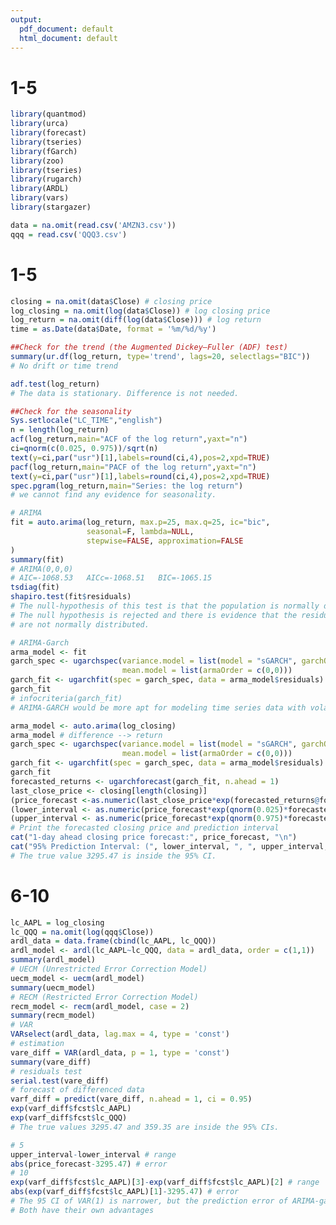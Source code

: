 ---
output:
  pdf_document: default
  html_document: default
---
# 1-5

```{r}
library(quantmod)
library(urca)
library(forecast)
library(tseries)
library(fGarch)
library(zoo)
library(tseries)
library(rugarch)
library(ARDL)
library(vars)
library(stargazer)

data = na.omit(read.csv('AMZN3.csv'))
qqq = read.csv('QQQ3.csv')
```


# 1-5
```{r}
closing = na.omit(data$Close) # closing price
log_closing = na.omit(log(data$Close)) # log closing price
log_return = na.omit(diff(log(data$Close))) # log return
time = as.Date(data$Date, format = '%m/%d/%y')

##Check for the trend (the Augmented Dickey–Fuller (ADF) test)
summary(ur.df(log_return, type='trend', lags=20, selectlags="BIC"))
# No drift or time trend

adf.test(log_return)
# The data is stationary. Difference is not needed.

##Check for the seasonality
Sys.setlocale("LC_TIME","english")
n = length(log_return)
acf(log_return,main="ACF of the log return",yaxt="n")
ci=qnorm(c(0.025, 0.975))/sqrt(n)
text(y=ci,par("usr")[1],labels=round(ci,4),pos=2,xpd=TRUE)
pacf(log_return,main="PACF of the log return",yaxt="n")
text(y=ci,par("usr")[1],labels=round(ci,4),pos=2,xpd=TRUE)
spec.pgram(log_return,main="Series: the log return")
# we cannot find any evidence for seasonality.

# ARIMA
fit = auto.arima(log_return, max.p=25, max.q=25, ic="bic",
                 seasonal=F, lambda=NULL, 
                 stepwise=FALSE, approximation=FALSE
)
summary(fit)
# ARIMA(0,0,0)
# AIC=-1068.53   AICc=-1068.51   BIC=-1065.15
tsdiag(fit)
shapiro.test(fit$residuals)
# The null-hypothesis of this test is that the population is normally distributed. 
# The null hypothesis is rejected and there is evidence that the residuals tested 
# are not normally distributed. 

# ARIMA-Garch
arma_model <- fit
garch_spec <- ugarchspec(variance.model = list(model = "sGARCH", garchOrder = c(1,1)),
                         mean.model = list(armaOrder = c(0,0)))
garch_fit <- ugarchfit(spec = garch_spec, data = arma_model$residuals)
garch_fit
# infocriteria(garch_fit)
# ARIMA-GARCH would be more apt for modeling time series data with volatility clustering, which is a characteristic often seen in financial markets. The GARCH component would specifically model the changing volatility over time, leading to a more accurate representation of financial time series like stock returns.

arma_model <- auto.arima(log_closing)
arma_model # difference --> return
garch_spec <- ugarchspec(variance.model = list(model = "sGARCH", garchOrder = c(1,1)),
                         mean.model = list(armaOrder = c(0,0)))
garch_fit <- ugarchfit(spec = garch_spec, data = arma_model$residuals)
garch_fit
forecasted_returns <- ugarchforecast(garch_fit, n.ahead = 1)
last_close_price <- closing[length(closing)]
(price_forecast <-as.numeric(last_close_price*exp(forecasted_returns@forecast$seriesFor)))
(lower_interval <- as.numeric(price_forecast*exp(qnorm(0.025)*forecasted_returns@forecast$sigmaFor)))
(upper_interval <- as.numeric(price_forecast*exp(qnorm(0.975)*forecasted_returns@forecast$sigmaFor)))
# Print the forecasted closing price and prediction interval
cat("1-day ahead closing price forecast:", price_forecast, "\n")
cat("95% Prediction Interval: (", lower_interval, ", ", upper_interval, ")\n")
# The true value 3295.47 is inside the 95% CI.
```

# 6-10
```{r}
lc_AAPL = log_closing
lc_QQQ = na.omit(log(qqq$Close))
ardl_data = data.frame(cbind(lc_AAPL, lc_QQQ))
ardl_model <- ardl(lc_AAPL~lc_QQQ, data = ardl_data, order = c(1,1))
summary(ardl_model)
# UECM (Unrestricted Error Correction Model)
uecm_model <- uecm(ardl_model)
summary(uecm_model)
# RECM (Restricted Error Correction Model)
recm_model <- recm(ardl_model, case = 2)
summary(recm_model)
# VAR
VARselect(ardl_data, lag.max = 4, type = 'const')
# estimation
vare_diff = VAR(ardl_data, p = 1, type = 'const')
summary(vare_diff)
# residuals test
serial.test(vare_diff)
# forecast of differenced data
varf_diff = predict(vare_diff, n.ahead = 1, ci = 0.95)
exp(varf_diff$fcst$lc_AAPL)
exp(varf_diff$fcst$lc_QQQ)
# The true values 3295.47 and 359.35 are inside the 95% CIs.

# 5
upper_interval-lower_interval # range
abs(price_forecast-3295.47) # error
# 10
exp(varf_diff$fcst$lc_AAPL)[3]-exp(varf_diff$fcst$lc_AAPL)[2] # range
abs(exp(varf_diff$fcst$lc_AAPL)[1]-3295.47) # error
# The 95 CI of VAR(1) is narrower, but the prediction error of ARIMA-garch is lower
# Both have their own advantages
```